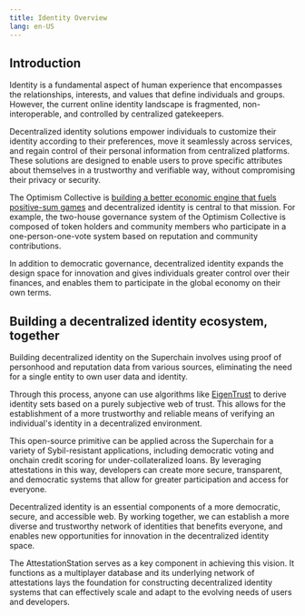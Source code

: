 ```yaml
---
title: Identity Overview
lang: en-US
---
```


## Introduction

Identity is a fundamental aspect of human experience that encompasses the relationships, interests, and values that define individuals and groups. 
However, the current online identity landscape is fragmented, non-interoperable, and controlled by centralized gatekeepers.

Decentralized identity solutions empower individuals to customize their identity according to their preferences, move it seamlessly across services, and regain control of their personal information from centralized platforms. 
These solutions are designed to enable users to prove specific attributes about themselves in a trustworthy and verifiable way, without compromising their privacy or security.

The Optimism Collective is [building a better economic engine that fuels positive-sum games](https://www.optimism.io/vision) and decentralized identity is central to that mission. 
For example, the two-house governance system of the Optimism Collective is composed of token holders and community members who participate in a one-person-one-vote system based on reputation and community contributions. 

In addition to democratic governance, decentralized identity expands the design space for innovation and gives individuals greater control over their finances, and enables them to participate in the global economy on their own terms.

## Building a decentralized identity ecosystem, together

Building decentralized identity on the Superchain involves using proof of personhood and reputation data from various sources, eliminating the need for a single entity to own user data and identity.

Through this process, anyone can use algorithms like [EigenTrust](https://en.wikipedia.org/wiki/EigenTrust) to derive identity sets based on a purely subjective web of trust. This allows for the establishment of a more trustworthy and reliable means of verifying an individual's identity in a decentralized environment.

This open-source primitive can be applied across the Superchain for a variety of Sybil-resistant applications, including democratic voting and onchain credit scoring for under-collateralized loans. By leveraging attestations in this way, developers can create more secure, transparent, and democratic systems that allow for greater participation and access for everyone.

Decentralized identity is an essential components of a more democratic, secure, and accessible web. By working together, we can establish a more diverse and trustworthy network of identities that benefits everyone, and enables new opportunities for innovation in the decentralized identity space. 

The AttestationStation serves as a key component in achieving this vision. It functions as a multiplayer database and its underlying network of attestations lays the foundation for constructing decentralized identity systems that can effectively scale and adapt to the evolving needs of users and developers.
